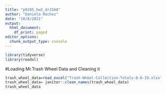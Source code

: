 ```yaml
---
title: "p8105_hw2_dr3168"
author: "Daniela Rochez"
date: "10/8/2021"
output:
  html_document:
    df_print: paged
editor_options:
  chunk_output_type: console
---
```



```r
library(tidyverse)
library(readxl)
```

#Loading Mr.Trash Wheel Data and Cleaning it
```r
trash_wheel_data=read_excel("Trash-Wheel-Collection-Totals-8-6-19.xlsx")
trash_wheel_data= janitor::clean_names(trash_wheel_data)
trash_wheel_data
```

